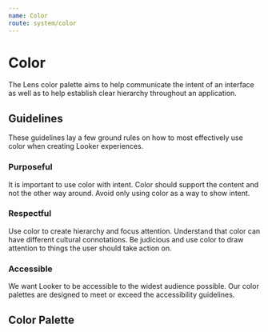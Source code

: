 ```yaml
---
name: Color
route: system/color
---
```



# Color

The Lens color palette aims to help communicate the intent of an interface
as well as to help establish clear hierarchy throughout an application.

## Guidelines

These guidelines lay a few ground rules on how to most effectively use color when creating Looker experiences.

### **Purposeful**

It is important to use color with intent. Color should support the content and not the other way around. Avoid only using color as a way to show intent.

### **Respectful**

Use color to create hierarchy and focus attention. Understand that color can have different cultural connotations. Be judicious and use color to draw attention to things the user should take action on.

### **Accessible**

We want Looker to be accessible to the widest audience possible. Our color palettes are designed to meet or exceed the accessibility guidelines.

## Color Palette

<ColorPalette
  file="XZUILHEQBKTus121SD99nrFN"
  page="Swatches"
  frame="contrast"
  accessToken="16-4ef5a47f-6cd6-4372-95c3-2d581b1d4bbf"
/>
